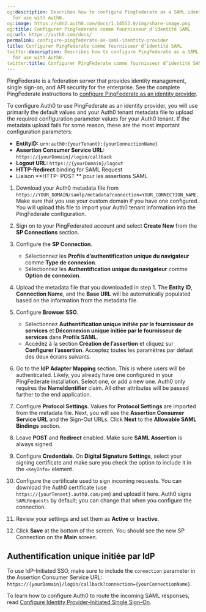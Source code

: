 ```yaml
---
og:description: Describes how to configure PingFederate as a SAML identity provider
  for use with Auth0.
og:image: https://cdn2.auth0.com/docs/1.14553.0/img/share-image.png
og:title: Configurer PingFederate comme fournisseur d’identité SAML
og:url: https://auth0.com/docs/
permalink: configure-pingfederate-as-saml-identity-provider
title: Configurer PingFederate comme fournisseur d’identité SAML
twitter:description: Describes how to configure PingFederate as a SAML identity provider
  for use with Auth0.
twitter:title: Configurer PingFederate comme fournisseur d’identité SAML
---
```


PingFederate is a federation server that provides identity management, <Tooltip tip="Single Sign-On (SSO): Service that, after a user logs into one applicaton, automatically logs that user in to other applications." cta="View Glossary" href="/docs/glossary?term=single+sign-on">single sign-on</Tooltip>, and API security for the enterprise. See the complete PingFederate instructions to [configure PingFederate as an identity provider](https://docs.pingidentity.com/r/en-us/pingfederate-120/pf_ident_provid_sso_config).

To configure Auth0 to use PingFederate as an <Tooltip tip="Identity Provider (IdP): Service that stores and manages digital identities." cta="View Glossary" href="/docs/glossary?term=identity+provider">identity provider</Tooltip>, you will use primarily the default values and your Auth0 tenant metadata file to upload the required configuration parameter values for your Auth0 tenant. If the metadata upload fails for some reason, these are the most important configuration parameters:

* **EntityID:** `urn:auth0:{yourTenant}:{yourConnectionName}`
* **Assertion Consumer Service URL:** `https://{yourDomain}/login/callback`
* **Logout URL:** `https://{yourDomain}/logout`
* **HTTP-Redirect** binding for <Tooltip tip="Security Assertion Markup Language (SAML): Standardized protocol allowing two parties to exchange authentication information without a password." cta="View Glossary" href="/docs/glossary?term=SAML">SAML</Tooltip> Request
* Liaison **HTTP- POST ** pour les assertions SAML

1. Download your Auth0 metadata file from `https://YOUR_DOMAIN/samlp/metadata?connection=YOUR_CONNECTION_NAME`. Make sure that you use your custom domain if you have one configured. You will upload this file to import your Auth0 tenant information into the PingFederate configuration.
2. Sign on to your PingFederated account and select **Create New** from the **SP Connections** section.
3. Configure the **SP Connection**.

   * Sélectionnez les **Profils d’authentification unique du navigateur** comme **Type de connexion**.
   * Sélectionnez les **Authentification unique du navigateur** comme **Option de connexion**.
4. Upload the metadata file that you downloaded in step 1. The **Entity ID**, **Connection Name**, and the **Base URL** will be automatically populated based on the information from the metadata file.
5. Configure **Browser SSO**.

   * Sélectionnez **Authentification unique initiée par le fournisseur de services** et **Déconnexion unique initiée par le fournisseur de services** dans **Profils SAML**.
   * Accédez à la section **Création de l’assertion** et cliquez sur **Configurer l’assertion**. Acceptez toutes les paramètres par défaut des deux écrans suivants.
6. Go to the **IdP Adapter Mapping** section. This is where users will be authenticated. Likely, you already have one configured in your PingFederate installation. Select one, or add a new one. Auth0 only requires the **NameIdentifier** claim. All other attributes will be passed further to the end application.
7. Configure **Protocol Settings**. Values for **Protocol Settings** are imported from the metadata file. Next, you will see the **Assertion Consumer Service URL** and the Sign-Out URLs. Click **Next** to the **Allowable SAML Bindings** section.
8. Leave **POST** and **Redirect** enabled. Make sure **SAML Assertion** is always signed.
9. Configure **Credentials**. On **Digital Signature Settings**, select your signing certificate and make sure you check the option to include it in the `<KeyInfo>` element.
10. Configure the certificate used to sign incoming requests. You can download the Auth0 certificate (use `https://{yourTenant}.auth0.com/pem`) and upload it here. Auth0 signs `SAMLRequests` by default; you can change that when you configure the connection.
11. Review your settings and set them as **Active** or **Inactive**.
12. Click **Save** at the bottom of the screen. You should see the new SP Connection on the **Main** screen.

## Authentification unique initiée par IdP

To use IdP-Initiated SSO, make sure to include the `connection` parameter in the Assertion Consumer Service URL: `https://{yourDomain}/login/callback?connection={yourConnectionName}`.

To learn how to configure Auth0 to route the incoming SAML responses, read [Configure Identity Provider-Initiated Single Sign-On](/docs/authenticate/protocols/saml/saml-sso-integrations/identity-provider-initiated-single-sign-on).